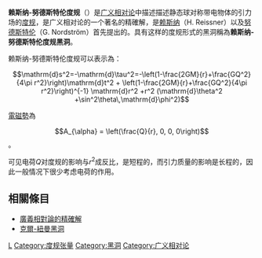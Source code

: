 {{noteTA
|T=zh-hans:赖斯纳-努德斯特伦度规;zh-hant:萊斯納-諾德斯特洛姆度規;
|1=zh-hans:赖斯纳-努德斯特伦度规;zh-hant:萊斯納-諾德斯特洛姆度規;
|2=zh-hans:赖斯纳;zh-hant:萊斯納;
|3=zh-hans:努德斯特伦;zh-hant:諾德斯特洛姆;
|G1=物理學
}}
'''赖斯纳-努德斯特伦度规'''（{{lang-en|Reissner-Nordström metric}}）是[[广义相对论|广义相对论]]中描述描述静态球对称带电物体的引力场的[[度规|度规]]，是广义相对论的一个著名的精確解，是[[汉斯·赖斯纳|赖斯纳]]（H. Reissner）以及[[贡纳尔·努德斯特伦|努德斯特伦]]（G. Nordström）首先提出的。具有这样的度规形式的黑洞稱為'''赖斯纳-努德斯特伦度规黑洞'''。

赖斯纳-努德斯特伦度规可以表示為：
:<math>\mathrm{d}s^2=-\mathrm{d}\tau^2=-\left(1-\frac{2GM}{r}+\frac{GQ^2}{4\pi r^2}\right)\mathrm{d}t^2 + \left(1-\frac{2GM}{r}+\frac{GQ^2}{4\pi r^2}\right)^{-1} \mathrm{d}r^2 +r^2 (\mathrm{d}\theta^2 +\sin^2\theta\,\mathrm{d}\phi^2)</math>

[[電磁勢|電磁勢]]為
:<math>A_{\alpha} = \left(\frac{Q}{r}, 0, 0, 0\right)</math>。

可见电荷''Q''对度规的影响与''r''<sup>2</sup>成反比，是短程的，而引力质量的影响是长程的，因此一般情况下很少考虑电荷的作用。

== 相關條目 ==
* [[廣義相對論的精確解|廣義相對論的精確解]]
* [[克爾-紐曼黑洞|克爾-紐曼黑洞]]

{{Relativity}}
{{廣義相對論}}
{{physics-stub}}

[[Category:廣義相對論的精確解|L]]
[[Category:度规张量|Category:度规张量]]
[[Category:黑洞|Category:黑洞]]
[[Category:广义相对论|Category:广义相对论]]